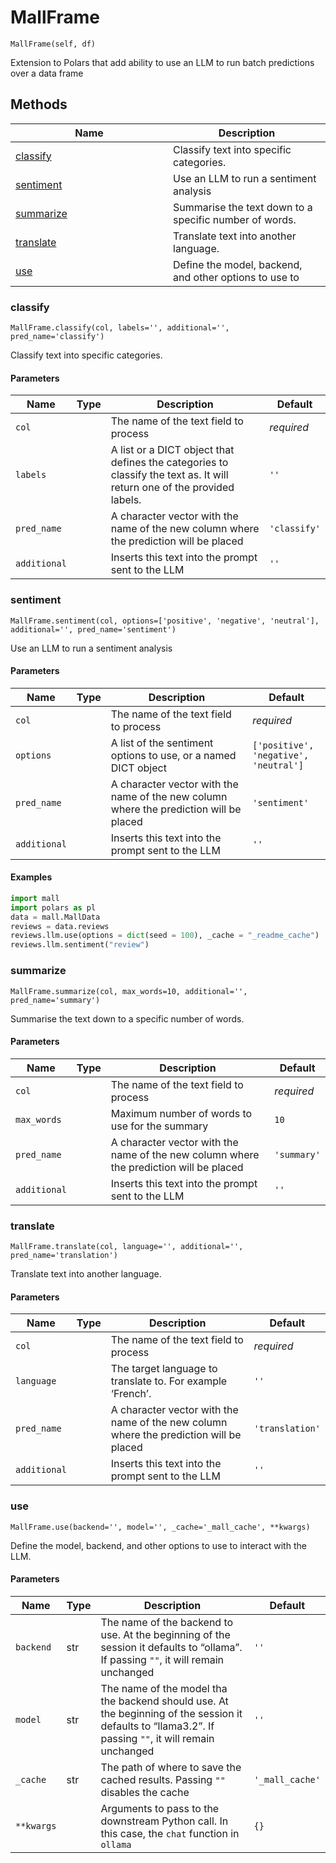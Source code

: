 # MallFrame { #mall.MallFrame }

`MallFrame(self, df)`

Extension to Polars that add ability to use
an LLM to run batch predictions over a data frame

## Methods

| Name | Description |
| --- | --- |
| [classify](#mall.MallFrame.classify) | Classify text into specific categories. |
| [sentiment](#mall.MallFrame.sentiment) | Use an LLM to run a sentiment analysis |
| [summarize](#mall.MallFrame.summarize) | Summarise the text down to a specific number of words. |
| [translate](#mall.MallFrame.translate) | Translate text into another language. |
| [use](#mall.MallFrame.use) | Define the model, backend, and other options to use to  |

### classify { #mall.MallFrame.classify }

`MallFrame.classify(col, labels='', additional='', pred_name='classify')`

Classify text into specific categories.

#### Parameters

| Name         | Type   | Description                                                                                                             | Default      |
|--------------|--------|-------------------------------------------------------------------------------------------------------------------------|--------------|
| `col`        |        | The name of the text field to process                                                                                   | _required_   |
| `labels`     |        | A list or a DICT object that defines the categories to classify the text as. It will return one of the provided labels. | `''`         |
| `pred_name`  |        | A character vector with the name of the new column where the prediction will be placed                                  | `'classify'` |
| `additional` |        | Inserts this text into the prompt sent to the LLM                                                                       | `''`         |

### sentiment { #mall.MallFrame.sentiment }

`MallFrame.sentiment(col, options=['positive', 'negative', 'neutral'], additional='', pred_name='sentiment')`

Use an LLM to run a sentiment analysis

#### Parameters

| Name         | Type   | Description                                                                            | Default                               |
|--------------|--------|----------------------------------------------------------------------------------------|---------------------------------------|
| `col`        |        | The name of the text field to process                                                  | _required_                            |
| `options`    |        | A list of the sentiment options to use, or a named DICT object                         | `['positive', 'negative', 'neutral']` |
| `pred_name`  |        | A character vector with the name of the new column where the prediction will be placed | `'sentiment'`                         |
| `additional` |        | Inserts this text into the prompt sent to the LLM                                      | `''`                                  |

#### Examples

```python
import mall
import polars as pl
data = mall.MallData
reviews = data.reviews
reviews.llm.use(options = dict(seed = 100), _cache = "_readme_cache")
reviews.llm.sentiment("review")
```

### summarize { #mall.MallFrame.summarize }

`MallFrame.summarize(col, max_words=10, additional='', pred_name='summary')`

Summarise the text down to a specific number of words.

#### Parameters

| Name         | Type   | Description                                                                            | Default     |
|--------------|--------|----------------------------------------------------------------------------------------|-------------|
| `col`        |        | The name of the text field to process                                                  | _required_  |
| `max_words`  |        | Maximum number of words to use for the summary                                         | `10`        |
| `pred_name`  |        | A character vector with the name of the new column where the prediction will be placed | `'summary'` |
| `additional` |        | Inserts this text into the prompt sent to the LLM                                      | `''`        |

### translate { #mall.MallFrame.translate }

`MallFrame.translate(col, language='', additional='', pred_name='translation')`

Translate text into another language.

#### Parameters

| Name         | Type   | Description                                                                            | Default         |
|--------------|--------|----------------------------------------------------------------------------------------|-----------------|
| `col`        |        | The name of the text field to process                                                  | _required_      |
| `language`   |        | The target language to translate to. For example 'French'.                             | `''`            |
| `pred_name`  |        | A character vector with the name of the new column where the prediction will be placed | `'translation'` |
| `additional` |        | Inserts this text into the prompt sent to the LLM                                      | `''`            |

### use { #mall.MallFrame.use }

`MallFrame.use(backend='', model='', _cache='_mall_cache', **kwargs)`

Define the model, backend, and other options to use to 
interact with the LLM.

#### Parameters

| Name       | Type   | Description                                                                                                                                              | Default         |
|------------|--------|----------------------------------------------------------------------------------------------------------------------------------------------------------|-----------------|
| `backend`  | str    | The name of the backend to use. At the beginning of the session it defaults to "ollama". If passing `""`, it will remain unchanged                       | `''`            |
| `model`    | str    | The name of the model tha the backend should use. At the beginning  of the session it defaults to "llama3.2". If passing `""`, it will  remain unchanged | `''`            |
| `_cache`   | str    | The path of where to save the cached results. Passing `""` disables the cache                                                                            | `'_mall_cache'` |
| `**kwargs` |        | Arguments to pass to the downstream Python call. In this case, the `chat` function in `ollama`                                                           | `{}`            |